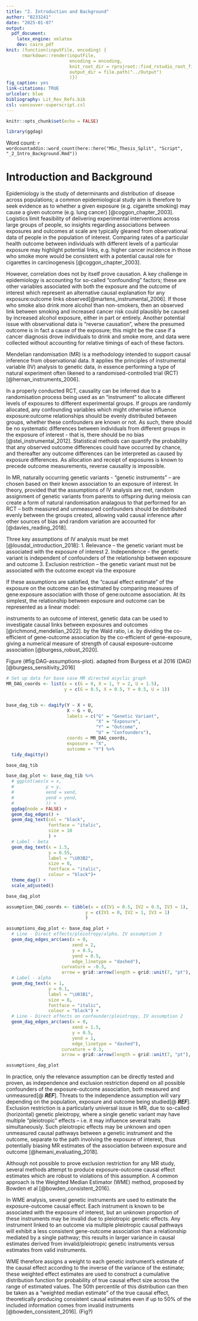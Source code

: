 ```yaml
---
title: "2. Introduction and Background"
author: "B233241"
date: "2025-01-07"
output:
  pdf_document:
    latex_engine: xelatex
    dev: cairo_pdf
knit: (function(inputFile, encoding) {
      rmarkdown::render(inputFile,
                        encoding = encoding,
                        knit_root_dir = rprojroot::find_rstudio_root_file(),
                        output_dir = file.path("../Output")
                        )})
fig_caption: yes
link-citations: TRUE
urlcolor: blue
bibliography: Lit_Rev_Refs.bib
csl: vancouver-superscript.csl
---
```


```r
knitr::opts_chunk$set(echo = FALSE)

library(ggdag)
```

Word count: `r wordcountaddin::word_count(here::here("MSc_Thesis_Split", "Script", "_2_Intro_Background.Rmd"))`


# Introduction and Background

Epidemiology is the study of determinants and distribution of disease across populations; a common epidemiological study aim is therefore to seek evidence as to whether a given exposure (e.g. cigarette smoking) may cause a given outcome (e.g. lung cancer) [@coggon_chapter_2003]. Logistics limit feasibility of delivering experimental interventions across large groups of people, so insights regarding associations between exposures and outcomes at scale are typically gleaned from observational data of people in the population of interest. Comparing rates of a particular health outcome between individuals with different levels of a particular exposure may highlight potential links, e.g. higher cancer incidence in those who smoke more would be consistent with a potential causal role for cigarettes in carcinogenesis [@coggon_chapter_2003]. 

However, correlation does not by itself prove causation. A key challenge in epidemiology is accounting for so-called "confounding" factors; these are other variables associated with both the exposure and the outcome of interest which represent an alternative causal explanation for any exposure:outcome links observed[@martens_instrumental_2006]. If those who smoke also drink more alcohol than non-smokers, then an observed link between smoking and increased cancer risk could plausibly be caused by increased alcohol exposure, either in part or entirely. Another potential issue with observational data is "reverse causation", where the presumed outcome is in fact a cause of the exposure; this might be the case if a cancer diagnosis drove individuals to drink and smoke more, and data were collected without accounting for relative timings of each of these factors.

Mendelian randomisation (MR) is a methodology intended to support causal inference from observational data. It applies the principles of instrumental variable (IV) analysis to genetic data, in essence performing a type of natural experiment often likened to a randomised-controlled trial (RCT) [@hernan_instruments_2006]. 

In a properly conducted RCT, causality can be inferred due to a randomisation process being used as an "instrument" to allocate different levels of exposures to different experimental groups. If groups are randomly allocated, any confounding variables which might otherwise influence exposure:outcome relationships should be evenly distributed between groups, whether these confounders are known or not. As such, there should be no systematic differences between individuals from different groups in the exposure of interest - that is, there should be no bias [@stel_instrumental_2012]. Statistical methods can quantify the probability that any observed outcome differences could have occurred by chance, and thereafter any outcome differences can be interpreted as caused by exposure differences. As allocation and receipt of exposures is known to precede outcome measurements, reverse causality is impossible.

In MR, naturally occurring genetic variants - “genetic instruments” – are chosen based on their known association to an exposure of interest. In theory, provided that the assumptions of IV analysis are met, random assignment of genetic variants from parents to offspring during meiosis can create a form of natural randomisation analagous to that performed for an RCT – both measured and unmeasured confounders should be distributed evenly between the groups created, allowing valid causal inference after other sources of bias and random variation are accounted for [@davies_reading_2018].

Three key assumptions of IV analysis must be met [@lousdal_introduction_2018]:
1.	Relevance – the genetic variant must be associated with the exposure of interest
2.	Independence – the genetic variant is independent of confounders of the relationship between exposure and outcome
3.	Exclusion restriction – the genetic variant must not be associated with the outcome except via the exposure






If these assumptions are satisfied, the “causal effect estimate” of the exposure on the outcome can be estimated by comparing measures of gene:exposure association with those of gene:outcome association. At its simplest, the relationship between exposure and outcome can be represented as a linear model:




instruments to an outcome of interest, genetic data can be used to investigate causal links between exposures and outcomes [@richmond_mendelian_2022]. by the Wald ratio, i.e. by dividing the co-efficient of gene-outcome association by the co-efficient of gene-exposure, giving a numerical measure of strength of causal exposure-outcome association [@burgess_robust_2020].
 
Figure (\#fig:DAG-assumptions-plot). adapted from Burgess et al 2016 (DAG) [@burgess_sensitivity_2016]
```r

# Set up data for base case MR directed acyclic graph
MR_DAG_coords <- list(x = c(G = 0, X = 1, Y = 2, U = 1.5),
                      y = c(G = 0.5, X = 0.5, Y = 0.5, U = 1))


base_dag_tib <- dagify(Y ~ X + U,
                       X ~ G + U,
                       labels = c("G" = "Genetic Variant",
                                  "X" = "Exposure",
                                  "Y" = "Outcome",
                                  "U" = "Confounders"),
                       coords = MR_DAG_coords,
                       exposure = "X",
                       outcome = "Y") %>% 
  tidy_dagitty() 

base_dag_tib


```

```r

base_dag_plot <- base_dag_tib %>% 
  # ggplot(aes(x = x, 
  #            y = y,
  #            xend = xend,
  #            yend = yend,
  #            )) +
  ggdag(node = FALSE) +
  geom_dag_edges() +
  geom_dag_text(col = "black",
                fontface = "italic",
                size = 10
                ) +
  # Label - beta
  geom_dag_text(x = 1.5, 
                y = 0.55, 
                label = "\U03B2", 
                size = 8,
                fontface = "italic", 
                colour = "black")+
  theme_dag() +
  scale_adjusted()

base_dag_plot

```


```r

assumption_DAG_coords <- tibble(x = c(IV1 = 0.5, IV2 = 0.5, IV3 = 1),
                              y = c(IV1 = 0, IV2 = 1, IV3 = 1)
                              )

assumptions_dag_plot <- base_dag_plot +
  # Line - Direct effects/pleiotropy/alpha, IV assumption 3
  geom_dag_edges_arc(aes(x = 0,
                         xend = 2,
                         y = 0.5,
                         yend = 0.5,
                         edge_linetype = "dashed"),
                     curvature = -0.3,
                     arrow = grid::arrow(length = grid::unit(7, "pt"), type = "closed")) +
  # Label - alpha
  geom_dag_text(x = 1, 
                y = 0.1, 
                label = "\U03B1", 
                size = 8,
                fontface = "italic", 
                colour = "black") +
  # Line - Direct effects on confounder/pleiotropy, IV assumption 2
  geom_dag_edges_arc(aes(x = 0,
                         xend = 1.5,
                         y = 0.5,
                         yend = 1,
                         edge_linetype = "dashed"),
                     curvature = 0.3,
                     arrow = grid::arrow(length = grid::unit(7, "pt"), type = "closed")) 

assumptions_dag_plot

```


In practice, only the relevance assumption can be directly tested and proven, as independence and exclusion restriction depend on all possible confounders of the exposure-outcome association, both measured and unmeasured[@ ***REF***]. Threats to the independence assumption will vary depending on the population, exposure and outcome being studied[@ ***REF***]. Exclusion restriction is a particularly universal issue in MR, due to so-called (horizontal) genetic pleiotropy, where a single genetic variant may have multiple “pleiotropic” effects – i.e. it may influence several traits simultaneously. Such pleiotropic effects may be unknown and open unmeasured causal pathways between a genetic instrument and the outcome, separate to the path involving the exposure of interest, thus potentially biasing MR estimates of the association between exposure and outcome [@hemani_evaluating_2018].

Although not possible to prove exclusion restriction for any MR study, several methods attempt to produce exposure-outcome causal effect estimates which are robust to violations of this assumption. A common approach is the Weighted Median Estimator (WME) method, proposed by Bowden et al [@bowden_consistent_2016]. 

In WME analysis, several genetic instruments are used to estimate the exposure-outcome causal effect. Each instrument is known to be associated with the exposure of interest, but an unknown proportion of these instruments may be invalid due to pleiotropic genetic effects. Any instrument linked to an outcome via multiple pleiotropic causal pathways will exhibit a less consistent gene-outcome association than a relationship mediated by a single pathway; this results in larger variance in causal estimates derived from invalid/pleiotropic genetic instruments versus estimates from valid instruments.

WME therefore assigns a weight to each genetic instrument’s estimate of the causal effect according to the inverse of the variance of the estimate; these weighted effect estimates are used to construct a cumulative distribution function for probability of true causal effect size across the range of estimated values. The 50th percentile of this distribution can then be taken as a “weighted median estimate” of the true causal effect, theoretically producing consistent causal estimates even if up to 50% of the included information comes from invalid instruments [@bowden_consistent_2016]. (Fig?)


